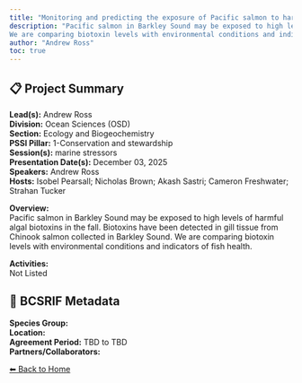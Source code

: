 ```yaml
---
title: "Monitoring and predicting the exposure of Pacific salmon to harmful algal biotoxins"
description: "Pacific salmon in Barkley Sound may be exposed to high levels of harmful algal biotoxins in the fall. Biotoxins have been detected in gill tissue from Chinook salmon collected in Barkley Sound.
We are comparing biotoxin levels with environmental conditions and indicators of fish health.  "
author: "Andrew Ross"
toc: true
---
```


## 📋 Project Summary

**Lead(s):** Andrew Ross  
**Division:** Ocean Sciences (OSD)  
**Section:** Ecology and Biogeochemistry   
**PSSI Pillar:** 1-Conservation and stewardship  
**Session(s):** marine stressors  
**Presentation Date(s):** December 03, 2025  
**Speakers:** Andrew Ross  
**Hosts:** Isobel Pearsall; Nicholas Brown; Akash Sastri; Cameron Freshwater; Strahan Tucker  

**Overview:**  
Pacific salmon in Barkley Sound may be exposed to high levels of harmful algal biotoxins in the fall. Biotoxins have been detected in gill tissue from Chinook salmon collected in Barkley Sound.
We are comparing biotoxin levels with environmental conditions and indicators of fish health.     

**Activities:**  
Not Listed

## 🧬 BCSRIF Metadata

**Species Group:**   
**Location:**   
**Agreement Period:** TBD to TBD  
**Partners/Collaborators:**   

[⬅ Back to Home](../index.qmd)
